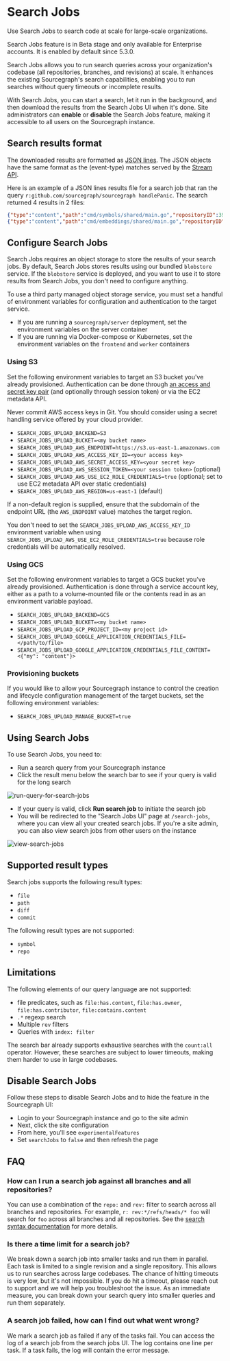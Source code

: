 # Search Jobs

<p className="subtitle">Use Search Jobs to search code at scale for large-scale organizations.</p>

<Callout type="note" title="Beta"> Search Jobs feature is in Beta stage and only available for Enterprise accounts. It is enabled by default since 5.3.0.</Callout>

Search Jobs allows you to run search queries across your organization's codebase (all repositories, branches, and revisions) at scale. It enhances the existing Sourcegraph's search capabilities, enabling you to run searches without query timeouts or incomplete results.

With Search Jobs, you can start a search, let it run in the background, and then download the results from the Search Jobs UI when it's done. Site administrators can **enable** or **disable** the Search Jobs feature, making it accessible to all users on the Sourcegraph instance.

## Search results format

The downloaded results are formatted as [JSON lines](https://jsonlines.org).
The JSON objects have the same format as the (event-type) matches served by the [Stream API](/api/stream_api#event-types).

Here is an example of a JSON lines results file for a search job that ran the query `r:github.com/sourcegraph/sourcegraph handlePanic`.
The search returned 4 results in 2 files:

```json lines
{"type":"content","path":"cmd/symbols/shared/main.go","repositoryID":399,"repository":"github.com/sourcegraph/sourcegraph","branches":["HEAD"],"commit":"9b47c6430cc3c9cb16695b4fa0a1a277cbbdb327","hunks":null,"chunkMatches":[{"content":"func handlePanic(logger log.Logger, next http.Handler) http.Handler {","contentStart":{"offset":4526,"line":129,"column":0},"ranges":[{"start":{"offset":4531,"line":129,"column":5},"end":{"offset":4542,"line":129,"column":16}}]},{"content":"\thandler = handlePanic(logger, handler)","contentStart":{"offset":3570,"line":98,"column":0},"ranges":[{"start":{"offset":3581,"line":98,"column":11},"end":{"offset":3592,"line":98,"column":22}}]}],"language":"Go"}
{"type":"content","path":"cmd/embeddings/shared/main.go","repositoryID":399,"repository":"github.com/sourcegraph/sourcegraph","branches":["HEAD"],"commit":"9b47c6430cc3c9cb16695b4fa0a1a277cbbdb327","hunks":null,"chunkMatches":[{"content":"func handlePanic(logger log.Logger, next http.Handler) http.Handler {","contentStart":{"offset":6585,"line":190,"column":0},"ranges":[{"start":{"offset":6590,"line":190,"column":5},"end":{"offset":6601,"line":190,"column":16}}]},{"content":"\thandler = handlePanic(logger, handler)","contentStart":{"offset":2844,"line":81,"column":0},"ranges":[{"start":{"offset":2855,"line":81,"column":11},"end":{"offset":2866,"line":81,"column":22}}]}],"language":"Go"}
```

## Configure Search Jobs

Search Jobs requires an object storage to store the results of your search jobs.
By default, Search Jobs stores results using our bundled `blobstore` service.
If the `blobstore` service is deployed, and you want to use it to store results from Search Jobs, you don't need to configure anything.

To use a third party managed object storage service, you must set a handful of environment variables for configuration and authentication to the target service.

- If you are running a `sourcegraph/server` deployment, set the environment variables on the server container
- If you are running via Docker-compose or Kubernetes, set the environment variables on the `frontend` and `worker` containers

### Using S3

Set the following environment variables to target an S3 bucket you've already provisioned. Authentication can be done through [an access and secret key pair](https://docs.aws.amazon.com/general/latest/gr/aws-sec-cred-types.html#access-keys-and-secret-access-keys) (and optionally through session token) or via the EC2 metadata API.

<Callout type="tip"> Never commit AWS access keys in Git. You should consider using a secret handling service offered by your cloud provider.</Callout>

- `SEARCH_JOBS_UPLOAD_BACKEND=S3`
- `SEARCH_JOBS_UPLOAD_BUCKET=<my bucket name>`
- `SEARCH_JOBS_UPLOAD_AWS_ENDPOINT=https://s3.us-east-1.amazonaws.com`
- `SEARCH_JOBS_UPLOAD_AWS_ACCESS_KEY_ID=<your access key>`
- `SEARCH_JOBS_UPLOAD_AWS_SECRET_ACCESS_KEY=<your secret key>`
- `SEARCH_JOBS_UPLOAD_AWS_SESSION_TOKEN=<your session token>` (optional)
- `SEARCH_JOBS_UPLOAD_AWS_USE_EC2_ROLE_CREDENTIALS=true` (optional; set to use EC2 metadata API over static credentials)
- `SEARCH_JOBS_UPLOAD_AWS_REGION=us-east-1` (default)

<Callout type="note"> If a non-default region is supplied, ensure that the subdomain of the endpoint URL (the `AWS_ENDPOINT` value) matches the target region.</Callout>

<Callout type="note"> You don't need to set the `SEARCH_JOBS_UPLOAD_AWS_ACCESS_KEY_ID` environment variable when using `SEARCH_JOBS_UPLOAD_AWS_USE_EC2_ROLE_CREDENTIALS=true` because role credentials will be automatically resolved.</Callout>

### Using GCS

Set the following environment variables to target a GCS bucket you've already provisioned. Authentication is done through a service account key, either as a path to a volume-mounted file or the contents read in as an environment variable payload.

- `SEARCH_JOBS_UPLOAD_BACKEND=GCS`
- `SEARCH_JOBS_UPLOAD_BUCKET=<my bucket name>`
- `SEARCH_JOBS_UPLOAD_GCP_PROJECT_ID=<my project id>`
- `SEARCH_JOBS_UPLOAD_GOOGLE_APPLICATION_CREDENTIALS_FILE=</path/to/file>`
- `SEARCH_JOBS_UPLOAD_GOOGLE_APPLICATION_CREDENTIALS_FILE_CONTENT=<{"my": "content"}>`

### Provisioning buckets

If you would like to allow your Sourcegraph instance to control the creation and lifecycle configuration management of the target buckets, set the following environment variables:

- `SEARCH_JOBS_UPLOAD_MANAGE_BUCKET=true`

## Using Search Jobs

To use Search Jobs, you need to:

- Run a search query from your Sourcegraph instance
- Click the result menu below the search bar to see if your query is valid for the long search

![run-query-for-search-jobs](https://storage.googleapis.com/sourcegraph-assets/Docs/query-serach-jobs.png)

- If your query is valid, click **Run search job** to initiate the search job
- You will be redirected to the "Search Jobs UI" page at `/search-jobs`, where you can view all your created search jobs. If you're a site admin, you can also view search jobs from other users on the instance

![view-search-jobs](https://storage.googleapis.com/sourcegraph-assets/Docs/view-search-jobs.png)


## Supported result types

Search jobs supports the following result types:
- `file`
- `path`
- `diff`
- `commit`

The following result types are not supported:
- `symbol`
- `repo`

## Limitations

The following elements of our query language are not supported:

- file predicates, such as `file:has.content`, `file:has.owner`, `file:has.contributor`, `file:contains.content`
- `.*` regexp search
- Multiple `rev` filters
- Queries with `index: filter`

<Callout type="note">The search bar already supports exhaustive searches with the `count:all` operator. However, these searches are subject to lower timeouts, making them harder to use in large codebases.</Callout>

## Disable Search Jobs

Follow these steps to disable Search Jobs and to hide the feature in the Sourcegraph UI:

- Login to your Sourcegraph instance and go to the site admin
- Next, click the site configuration
- From here, you'll see `experimentalFeatures`
- Set `searchJobs` to `false` and then refresh the page

## FAQ

### How can I run a search job against all branches and all repositories?

You can use a combination of the `repo:` and `rev:` filter to search across all branches and repositories.
For example, `r: rev:*/refs/heads/* foo` will search for `foo` across all branches and all repositories.
See the [search syntax documentation](/code-search/queries#repository-revisions) for more details.

### Is there a time limit for a search job?

We break down a search job into smaller tasks and run them in parallel.
Each task is limited to a single revision and a single repository.
This allows us to run searches across large codebases.
The chance of hitting timeouts is very low, but it's not impossible.
If you do hit a timeout, please reach out to support and we will help you troubleshoot the issue. As an immediate measure, you can break down your search query into smaller queries and run them separately.

### A search job failed, how can I find out what went wrong?

We mark a search job as failed if any of the tasks fail.
You can access the log of a search job from the search jobs UI.
The log contains one line per task. If a task fails, the log will contain the error message.
